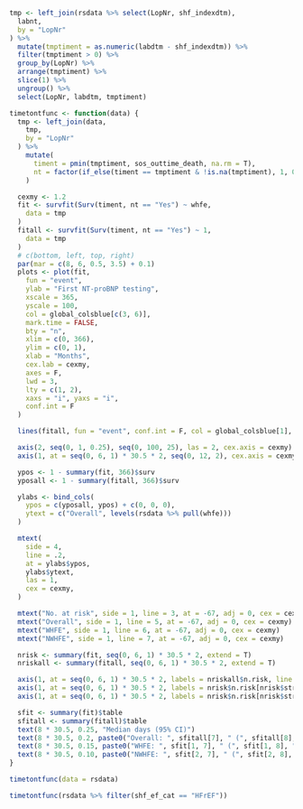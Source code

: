 ```r

tmp <- left_join(rsdata %>% select(LopNr, shf_indexdtm),
  labnt,
  by = "LopNr"
) %>%
  mutate(tmptiment = as.numeric(labdtm - shf_indexdtm)) %>%
  filter(tmptiment > 0) %>%
  group_by(LopNr) %>%
  arrange(tmptiment) %>%
  slice(1) %>%
  ungroup() %>%
  select(LopNr, labdtm, tmptiment)

timetontfunc <- function(data) {
  tmp <- left_join(data,
    tmp,
    by = "LopNr"
  ) %>%
    mutate(
      timent = pmin(tmptiment, sos_outtime_death, na.rm = T),
      nt = factor(if_else(timent == tmptiment & !is.na(tmptiment), 1, 0), levels = 0:1, labels = c("No", "Yes")),
    )

  cexmy <- 1.2
  fit <- survfit(Surv(timent, nt == "Yes") ~ whfe,
    data = tmp
  )
  fitall <- survfit(Surv(timent, nt == "Yes") ~ 1,
    data = tmp
  )
  # c(bottom, left, top, right)
  par(mar = c(8, 6, 0.5, 3.5) + 0.1)
  plots <- plot(fit,
    fun = "event",
    ylab = "First NT-proBNP testing",
    xscale = 365,
    yscale = 100,
    col = global_colsblue[c(3, 6)],
    mark.time = FALSE,
    bty = "n",
    xlim = c(0, 366),
    ylim = c(0, 1),
    xlab = "Months",
    cex.lab = cexmy,
    axes = F,
    lwd = 3,
    lty = c(1, 2),
    xaxs = "i", yaxs = "i",
    conf.int = F
  )

  lines(fitall, fun = "event", conf.int = F, col = global_colsblue[1], lty = 3, lwd = 3)

  axis(2, seq(0, 1, 0.25), seq(0, 100, 25), las = 2, cex.axis = cexmy)
  axis(1, at = seq(0, 6, 1) * 30.5 * 2, seq(0, 12, 2), cex.axis = cexmy)

  ypos <- 1 - summary(fit, 366)$surv
  yposall <- 1 - summary(fitall, 366)$surv

  ylabs <- bind_cols(
    ypos = c(yposall, ypos) + c(0, 0, 0),
    ytext = c("Overall", levels(rsdata %>% pull(whfe)))
  )

  mtext(
    side = 4,
    line = .2,
    at = ylabs$ypos,
    ylabs$ytext,
    las = 1,
    cex = cexmy,
  )

  mtext("No. at risk", side = 1, line = 3, at = -67, adj = 0, cex = cexmy, font = 2)
  mtext("Overall", side = 1, line = 5, at = -67, adj = 0, cex = cexmy)
  mtext("WHFE", side = 1, line = 6, at = -67, adj = 0, cex = cexmy)
  mtext("NWHFE", side = 1, line = 7, at = -67, adj = 0, cex = cexmy)

  nrisk <- summary(fit, seq(0, 6, 1) * 30.5 * 2, extend = T)
  nriskall <- summary(fitall, seq(0, 6, 1) * 30.5 * 2, extend = T)

  axis(1, at = seq(0, 6, 1) * 30.5 * 2, labels = nriskall$n.risk, line = 4, tick = FALSE, cex.axis = cexmy)
  axis(1, at = seq(0, 6, 1) * 30.5 * 2, labels = nrisk$n.risk[nrisk$strata == "whfe=WHFE"], line = 5, tick = FALSE, cex.axis = cexmy)
  axis(1, at = seq(0, 6, 1) * 30.5 * 2, labels = nrisk$n.risk[nrisk$strata == "whfe=NWHFE"], line = 6, tick = FALSE, cex.axis = cexmy)

  sfit <- summary(fit)$table
  sfitall <- summary(fitall)$table
  text(8 * 30.5, 0.25, "Median days (95% CI)")
  text(8 * 30.5, 0.2, paste0("Overall: ", sfitall[7], " (", sfitall[8], "-", sfitall[9], ")"))
  text(8 * 30.5, 0.15, paste0("WHFE: ", sfit[1, 7], " (", sfit[1, 8], "-", sfit[1, 9], ")"))
  text(8 * 30.5, 0.10, paste0("NWHFE: ", sfit[2, 7], " (", sfit[2, 8], "-", sfit[2, 9], ")"))
}
```

```r
timetontfunc(data = rsdata)
```

```r
timetontfunc(rsdata %>% filter(shf_ef_cat == "HFrEF"))
```
